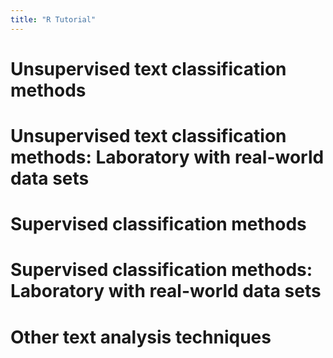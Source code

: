```yaml
---
title: "R Tutorial"
---
```


# Unsupervised text classification methods {#sec-unsupervised-text-classification-methods}

# Unsupervised text classification methods: Laboratory with real-world data sets {#sec-unsupervised-text-classification-methods-laboratory-with-real-world-data-sets}

# Supervised classification methods {#sec-supervised-classification-methods}

# Supervised classification methods: Laboratory with real-world data sets {#sec-supervised-classification-methods-laboratory-with-real-world-data-sets}

# Other text analysis techniques {#sec-other-text-analysis-techniques}
